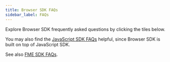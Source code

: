 ```yaml
---
title: Browser SDK FAQs
sidebar_label: FAQs
---
```



Explore Browser SDK frequently asked questions by clicking the tiles below.

You may also find the [JavaScript SDK FAQs](../../../javascript/javascript-sdk/faqs/) helpful, since Browser SDK is built on top of JavaScript SDK.

<p />
<DocCardList items={
  [
    { 
      type:'link', 
      href:'../../../android/android-sdk/faqs/android-browser-ios-sdk-does-the-sdk-cache-expire', 
      label:'Does the SDK cache expire?', 
    },
    { 
      type:'link', 
      href:'../../../android/android-sdk/faqs/android-browser-ios-sdk-feature-flag-changes-roll-out-slowly-to-user-devices', 
      label:'Feature flag changes roll out slowly to user devices', 
    },
  ]
}/>

See also [FME SDK FAQs](/docs/feature-management-experimentation/sdks-and-infrastructure/docs/sdks/zfaqs/).
